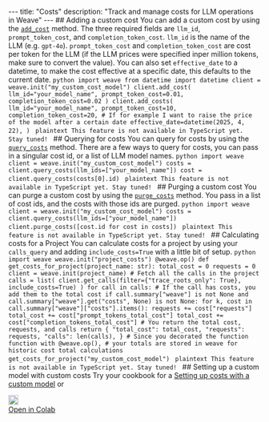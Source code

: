 --- title: "Costs" description: "Track and manage costs for LLM operations in Weave" --- ## Adding a custom cost <Tabs> <Tab title="Python"> You can add a custom cost by using the [`add_cost`](/reference/python-sdk/weave/trace/weave_client.mdx#add_cost) method. The three required fields are `llm_id`, `prompt_token_cost`, and `completion_token_cost`. `llm_id` is the name of the LLM (e.g. `gpt-4o`). `prompt_token_cost` and `completion_token_cost` are cost per token for the LLM (if the LLM prices were specified inper million tokens, make sure to convert the value). You can also set `effective_date` to a datetime, to make the cost effective at a specific date, this defaults to the current date. ```python import weave from datetime import datetime client = weave.init("my_custom_cost_model") client.add_cost( llm_id="your_model_name", prompt_token_cost=0.01, completion_token_cost=0.02 ) client.add_costs( llm_id="your_model_name", prompt_token_cost=10, completion_token_cost=20, # If for example I want to raise the price of the model after a certain date effective_date=datetime(2025, 4, 22), ) ``` </Tab> <Tab title="TypeScript"> ```plaintext This feature is not available in TypeScript yet. Stay tuned! ``` </Tab> </Tabs> ## Querying for costs <Tabs> <Tab title="Python"> You can query for costs by using the [`query_costs`](/reference/python-sdk/weave/trace/weave_client.mdx#query_costs) method. There are a few ways to query for costs, you can pass in a singular cost id, or a list of LLM model names. ```python import weave client = weave.init("my_custom_cost_model") costs = client.query_costs(llm_ids=["your_model_name"]) cost = client.query_costs(costs[0].id) ``` </Tab> <Tab title="TypeScript"> ```plaintext This feature is not available in TypeScript yet. Stay tuned! ``` </Tab> </Tabs> ## Purging a custom cost <Tabs> <Tab title="Python"> You can purge a custom cost by using the [`purge_costs`](/reference/python-sdk/weave/trace/weave_client.mdx#purge_costs) method. You pass in a list of cost ids, and the costs with those ids are purged. ```python import weave client = weave.init("my_custom_cost_model") costs = client.query_costs(llm_ids=["your_model_name"]) client.purge_costs([cost.id for cost in costs]) ``` </Tab> <Tab title="TypeScript"> ```plaintext This feature is not available in TypeScript yet. Stay tuned! ``` </Tab> </Tabs> ## Calculating costs for a Project <Tabs> <Tab title="Python"> You can calculate costs for a project by using your `calls_query` and adding `include_costs=True` with a little bit of setup. ```python import weave weave.init("project_costs") @weave.op() def get_costs_for_project(project_name: str): total_cost = 0 requests = 0 client = weave.init(project_name) # Fetch all the calls in the project calls = list( client.get_calls(filter={"trace_roots_only": True}, include_costs=True) ) for call in calls: # If the call has costs, you add them to the total cost if call.summary["weave"] is not None and call.summary["weave"].get("costs", None) is not None: for k, cost in call.summary["weave"]["costs"].items(): requests += cost["requests"] total_cost += cost["prompt_tokens_total_cost"] total_cost += cost["completion_tokens_total_cost"] # You return the total cost, requests, and calls return { "total_cost": total_cost, "requests": requests, "calls": len(calls), } # Since you decorated the function function with @weave.op(), # your totals are stored in weave for historic cost total calculations get_costs_for_project("my_custom_cost_model") ``` </Tab> <Tab title="TypeScript"> ```plaintext This feature is not available in TypeScript yet. Stay tuned! ``` </Tab> </Tabs> ## Setting up a custom model with custom costs Try your cookbook for a [Setting up costs with a custom model](/cookbooks/custom_model_cost) or <a href="https://colab.research.google.com/github/wandb/weave/blob/master/docs/./notebooks/custom_model_cost.ipynb" target="_blank" rel="noopener noreferrer" class="navbar__item navbar__link button button--secondary button--med margin-right--sm notebook-cta-button"><div><img src="https://upload.wikimedia.org/wikipedia/commons/archive/d/d0/20221103151430%21Google_Colaboratory_SVG_Logo.svg" alt="Open In Colab" height="20px" /><div>Open in Colab</div></div></a>